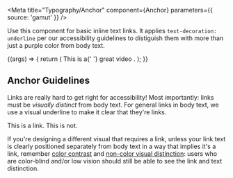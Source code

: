 
<Meta
  title="Typography/Anchor"
  component={Anchor}
  parameters={{ source: 'gamut' }}
/>

Use this component for basic inline text links.
It applies `text-decoration: underline` per our accessibility guidelines to distiguish them with more than just a purple color from body text.

<Canvas withSource="open">
  <Story name="Anchor">
    {(args) => {
      return (
        <Text>
          This is a{' '}
          <Anchor
            {...args}
            href="https://www.youtube.com/watch?v=dQw4w9WgXcQ"
            target="_blank"
          >
            great video
          </Anchor>
          .
        </Text>
      );
    }}
  </Story>
</Canvas>

<Props story="Anchor" />

## Anchor Guidelines

Links are really hard to get right for accessibility!
Most importantly: links must be _visually distinct_ from body text.
For general links in body text, we use a visual underline to make it clear that they're links.

<Text>
  <Anchor href="/">This is a link</Anchor>. This is not.
</Text>

If you're designing a different visual that requires a link, unless your link text is clearly positioned separately from body text in a way that implies it's a link, remember [color contrast](https://www.w3.org/WAI/WCAG21/Understanding/contrast-minimum.html) and [non-color visual distinction](https://www.w3.org/TR/WCAG20-TECHS/F73.html): users who are color-blind and/or low vision should still be able to see the link and text distinction.

